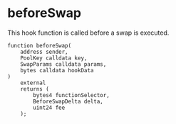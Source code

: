 # beforeSwap

This hook function is called before a swap is executed.

```solidity
function beforeSwap(
    address sender,
    PoolKey calldata key,
    SwapParams calldata params,
    bytes calldata hookData
)
    external
    returns (
        bytes4 functionSelector,
        BeforeSwapDelta delta,
        uint24 fee
    );
```
